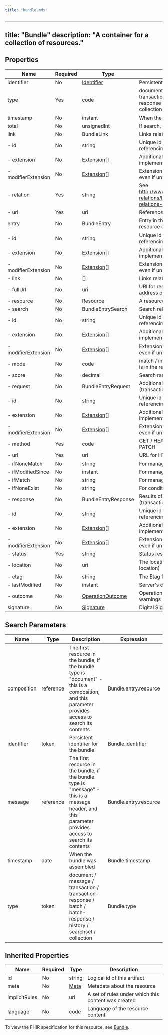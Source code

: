 ```yaml
---
title: "bundle.mdx"
---
```


---
title: "Bundle"
description: "A container for a collection of resources."
---

## Properties

| Name                | Required | Type                                                             | Description                                                                                                         |
| ------------------- | -------- | ---------------------------------------------------------------- | ------------------------------------------------------------------------------------------------------------------- |
| identifier          | No       | [Identifier](/medical-api/fhir/data-types/identifier)            | Persistent identifier for the bundle                                                                                |
| type                | Yes      | code                                                             | document / message / transaction / transaction-response / batch / batch-response / history / searchset / collection |
| timestamp           | No       | instant                                                          | When the bundle was assembled                                                                                       |
| total               | No       | unsignedInt                                                      | If search, the total number of matches                                                                              |
| link                | No       | BundleLink                                                       | Links related to this Bundle                                                                                        |
| - id                | No       | string                                                           | Unique id for inter-element referencing                                                                             |
| - extension         | No       | [Extension](/medical-api/fhir/data-types/extension)[]            | Additional content defined by implementations                                                                       |
| - modifierExtension | No       | [Extension](/medical-api/fhir/data-types/extension)[]            | Extensions that cannot be ignored even if unrecognized                                                              |
| - relation          | Yes      | string                                                           | See http://www.iana.org/assignments/link-relations/link-relations.xhtml#link-relations-1                            |
| - url               | Yes      | uri                                                              | Reference details for the link                                                                                      |
| entry               | No       | BundleEntry                                                      | Entry in the bundle - will have a resource or information                                                           |
| - id                | No       | string                                                           | Unique id for inter-element referencing                                                                             |
| - extension         | No       | [Extension](/medical-api/fhir/data-types/extension)[]            | Additional content defined by implementations                                                                       |
| - modifierExtension | No       | [Extension](/medical-api/fhir/data-types/extension)[]            | Extensions that cannot be ignored even if unrecognized                                                              |
| - link              | No       | []                                                               | Links related to this entry                                                                                         |
| - fullUrl           | No       | uri                                                              | URI for resource (Absolute URL server address or URI for UUID/OID)                                                  |
| - resource          | No       | Resource                                                         | A resource in the bundle                                                                                            |
| - search            | No       | BundleEntrySearch                                                | Search related information                                                                                          |
| - id                | No       | string                                                           | Unique id for inter-element referencing                                                                             |
| - extension         | No       | [Extension](/medical-api/fhir/data-types/extension)[]            | Additional content defined by implementations                                                                       |
| - modifierExtension | No       | [Extension](/medical-api/fhir/data-types/extension)[]            | Extensions that cannot be ignored even if unrecognized                                                              |
| - mode              | No       | code                                                             | match / include / outcome - why this is in the result set                                                           |
| - score             | No       | decimal                                                          | Search ranking (between 0 and 1)                                                                                    |
| - request           | No       | BundleEntryRequest                                               | Additional execution information (transaction/batch/history)                                                        |
| - id                | No       | string                                                           | Unique id for inter-element referencing                                                                             |
| - extension         | No       | [Extension](/medical-api/fhir/data-types/extension)[]            | Additional content defined by implementations                                                                       |
| - modifierExtension | No       | [Extension](/medical-api/fhir/data-types/extension)[]            | Extensions that cannot be ignored even if unrecognized                                                              |
| - method            | Yes      | code                                                             | GET / HEAD / POST / PUT / DELETE / PATCH                                                                            |
| - url               | Yes      | uri                                                              | URL for HTTP equivalent of this entry                                                                               |
| - ifNoneMatch       | No       | string                                                           | For managing cache currency                                                                                         |
| - ifModifiedSince   | No       | instant                                                          | For managing cache currency                                                                                         |
| - ifMatch           | No       | string                                                           | For managing update contention                                                                                      |
| - ifNoneExist       | No       | string                                                           | For conditional creates                                                                                             |
| - response          | No       | BundleEntryResponse                                              | Results of execution (transaction/batch/history)                                                                    |
| - id                | No       | string                                                           | Unique id for inter-element referencing                                                                             |
| - extension         | No       | [Extension](/medical-api/fhir/data-types/extension)[]            | Additional content defined by implementations                                                                       |
| - modifierExtension | No       | [Extension](/medical-api/fhir/data-types/extension)[]            | Extensions that cannot be ignored even if unrecognized                                                              |
| - status            | Yes      | string                                                           | Status response code (text optional)                                                                                |
| - location          | No       | uri                                                              | The location (if the operation returns a location)                                                                  |
| - etag              | No       | string                                                           | The Etag for the resource (if relevant)                                                                             |
| - lastModified      | No       | instant                                                          | Server's date time modified                                                                                         |
| - outcome           | No       | [OperationOutcome](/medical-api/fhir/resources/operationoutcome) | OperationOutcome with hints and warnings (for batch/transaction)                                                    |
| signature           | No       | [Signature](/medical-api/fhir/data-types/signature)              | Digital Signature                                                                                                   |

## Search Parameters

| Name        | Type      | Description                                                                                                                                             | Expression            |
| ----------- | --------- | ------------------------------------------------------------------------------------------------------------------------------------------------------- | --------------------- |
| composition | reference | The first resource in the bundle, if the bundle type is "document" - this is a composition, and this parameter provides access to search its contents   | Bundle.entry.resource |
| identifier  | token     | Persistent identifier for the bundle                                                                                                                    | Bundle.identifier     |
| message     | reference | The first resource in the bundle, if the bundle type is "message" - this is a message header, and this parameter provides access to search its contents | Bundle.entry.resource |
| timestamp   | date      | When the bundle was assembled                                                                                                                           | Bundle.timestamp      |
| type        | token     | document / message / transaction / transaction-response / batch / batch-response / history / searchset / collection                                     | Bundle.type           |

## Inherited Properties

| Name          | Required | Type                                      | Description                                         |
| ------------- | -------- | ----------------------------------------- | --------------------------------------------------- |
| id            | No       | string                                    | Logical id of this artifact                         |
| meta          | No       | [Meta](/medical-api/fhir/data-types/meta) | Metadata about the resource                         |
| implicitRules | No       | uri                                       | A set of rules under which this content was created |
| language      | No       | code                                      | Language of the resource content                    |

To view the FHIR specification for this resource, see [Bundle](https://www.hl7.org/fhir/StructureDefinition/Bundle).
